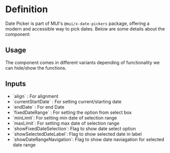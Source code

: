 

<Meta title="Overviews" name="Overviews" of={DateStories}/>


# Definition
 
 Date Picker is part of MUI's `@mui/x-date-pickers` package, offering a modern and accessible way to pick dates. Below are some details about the component:
 
## Usage
 
The component comes in different variants depending of functionality we can hide/show the functions.
 


<Canvas of={DateStories.Default} />


## Inputs


<ul>
    <li>`align` : For alignment</li>
    <li>`currentStartDate` : For setting current/starting date</li>
    <li>`endDate` : For end Date</li>
    <li>`fixedDateRange` : For setting the option from select box</li>
    <li>`minLimit`:  For setting min date of selection range</li>
    <li>`maxLimit`:  For setting max date of selection range</li>
    <li>`showFixedDateSelection`:  Flag to show date select option</li>
    <li>`showSelectedDateLabel`:  Flag to show selected date in label</li>
     <li>`showDateRangeNavigation`:  Flag to show date naviagation for selected date range</li>
  </ul>



